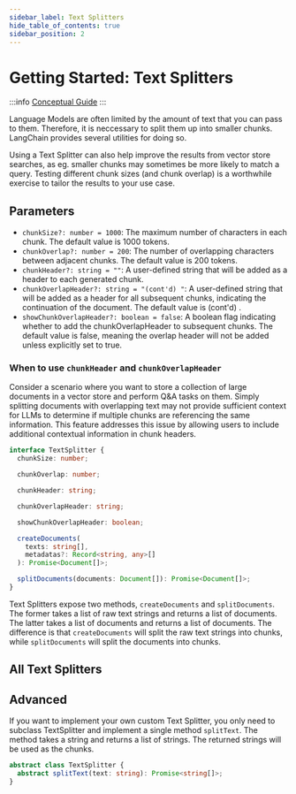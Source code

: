 ```yaml
---
sidebar_label: Text Splitters
hide_table_of_contents: true
sidebar_position: 2
---
```



# Getting Started: Text Splitters

:::info
[Conceptual Guide](https://docs.langchain.com/docs/components/indexing/text-splitters)
:::

Language Models are often limited by the amount of text that you can pass to them. Therefore, it is neccessary to split them up into smaller chunks. LangChain provides several utilities for doing so.

Using a Text Splitter can also help improve the results from vector store searches, as eg. smaller chunks may sometimes be more likely to match a query. Testing different chunk sizes (and chunk overlap) is a worthwhile exercise to tailor the results to your use case.

## Parameters

- `chunkSize?: number = 1000`: The maximum number of characters in each chunk. The default value is 1000 tokens.
- `chunkOverlap?: number = 200`: The number of overlapping characters between adjacent chunks. The default value is 200 tokens.
- `chunkHeader?: string = ""`: A user-defined string that will be added as a header to each generated chunk.
- `chunkOverlapHeader?: string = "(cont'd) "`: A user-defined string that will be added as a header for all subsequent chunks, indicating the continuation of the document. The default value is (cont'd) .
- `showChunkOverlapHeader?: boolean = false`: A boolean flag indicating whether to add the chunkOverlapHeader to subsequent chunks. The default value is false, meaning the overlap header will not be added unless explicitly set to true.

### When to use `chunkHeader` and `chunkOverlapHeader`

Consider a scenario where you want to store a collection of large documents in a vector store and perform Q&A tasks on them. Simply splitting documents with overlapping text may not provide sufficient context for LLMs to determine if multiple chunks are referencing the same information. This feature addresses this issue by allowing users to include additional contextual information in chunk headers.

```typescript
interface TextSplitter {
  chunkSize: number;

  chunkOverlap: number;

  chunkHeader: string;

  chunkOverlapHeader: string;

  showChunkOverlapHeader: boolean;

  createDocuments(
    texts: string[],
    metadatas?: Record<string, any>[]
  ): Promise<Document[]>;

  splitDocuments(documents: Document[]): Promise<Document[]>;
}
```

Text Splitters expose two methods, `createDocuments` and `splitDocuments`. The former takes a list of raw text strings and returns a list of documents. The latter takes a list of documents and returns a list of documents. The difference is that `createDocuments` will split the raw text strings into chunks, while `splitDocuments` will split the documents into chunks.

## All Text Splitters

<DocCardList />

## Advanced

If you want to implement your own custom Text Splitter, you only need to subclass TextSplitter and implement a single method `splitText`. The method takes a string and returns a list of strings. The returned strings will be used as the chunks.

```typescript
abstract class TextSplitter {
  abstract splitText(text: string): Promise<string[]>;
}
```
